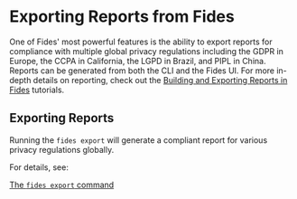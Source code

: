 # Exporting Reports from Fides

One of Fides' most powerful features is the ability to export reports for compliance with multiple global privacy regulations including the GDPR in Europe, the CCPA in California, the LGPD in Brazil, and PIPL in China.
Reports can be generated from both the CLI and the Fides UI. For more in-depth details on reporting, check out the [Building and Exporting Reports in Fides](/tutorials/data-mapping-reports) tutorials.

## Exporting Reports
Running the ```fides export``` will generate a compliant report for various privacy regulations globally.

For details, see:

[The ```fides export``` command](/dev-docs/cli/report/cmd-export)